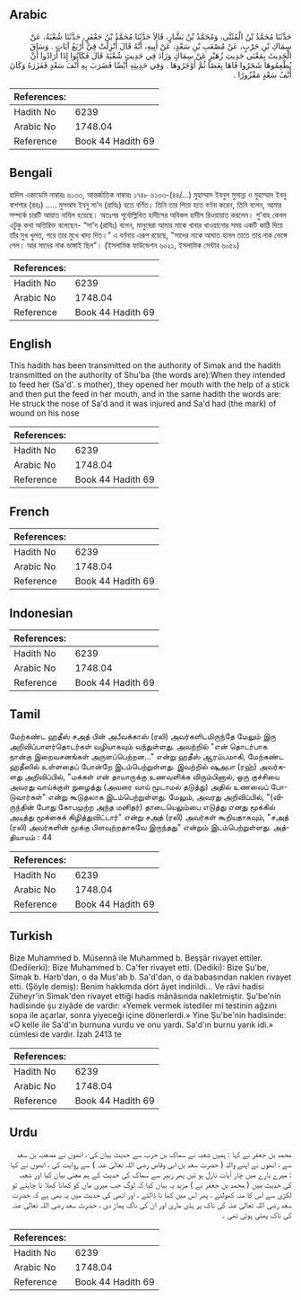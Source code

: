 ## Arabic


<div dir="rtl" lang="ar" style={{fontSize:'larger',backgroundColor:'#f8f9fa',padding:20}}>
حَدَّثَنَا مُحَمَّدُ بْنُ الْمُثَنَّى، وَمُحَمَّدُ بْنُ بَشَّارٍ، قَالاَ حَدَّثَنَا مُحَمَّدُ بْنُ جَعْفَرٍ، حَدَّثَنَا شُعْبَةُ، عَنْ سِمَاكِ بْنِ حَرْبٍ، عَنْ مُصْعَبِ بْنِ سَعْدٍ، عَنْ أَبِيهِ، أَنَّهُ قَالَ أُنْزِلَتْ فِيَّ أَرْبَعُ آيَاتٍ ‏.‏ وَسَاقَ الْحَدِيثَ بِمَعْنَى حَدِيثِ زُهَيْرٍ عَنْ سِمَاكٍ وَزَادَ فِي حَدِيثِ شُعْبَةَ قَالَ فَكَانُوا إِذَا أَرَادُوا أَنْ يُطْعِمُوهَا شَجَرُوا فَاهَا بِعَصًا ثُمَّ أَوْجَرُوهَا ‏.‏ وَفِي حَدِيثِهِ أَيْضًا فَضَرَبَ بِهِ أَنْفَ سَعْدٍ فَفَزَرَهُ وَكَانَ أَنْفُ سَعْدٍ مَفْزُورًا ‏.‏
</div>
<div style={{backgroundColor:'#f8f9fa',padding:20, marginBottom: 10}}><table> <thead> <tr> <th>References:</th> <th></th> </tr> </thead> <tbody><tr><td>Hadith No</td><td>6239</td></tr><tr><td>Arabic No</td><td>1748.04</td></tr><tr><td>Reference</td><td>Book 44 Hadith 69</td></tr></tbody></table></div>

## Bengali


<div dir="ltr" lang="bn" style={{fontSize:'larger',backgroundColor:'#f8f9fa',padding:20}}>
হাদিস একাডেমি নাম্বারঃ ৬১৩৩, আন্তর্জাতিক নাম্বারঃ ১৭৪৮ ৬১৩৩-(৪৪/...) মুহাম্মাদ ইবনুল মুসান্না ও মুহাম্মাদ ইবনু বাশশার (রহঃ) ..... মুসআব ইবনু সা'দ (রাযিঃ) হতে বর্ণিত। তিনি তার পিতা হতে বর্ণনা করেন, তিনি বলেন, আমার সম্পর্কে চারটি আয়াত নাযিল হয়েছে। অতঃপর পূর্বোল্লিখিত হাদীসের অবিকল হাদীস রিওয়ায়াত করলেন। শু'বাহ কেবল এটুকু কথা অতিরিক্ত বলেছেন- “সা'দ (রাযিঃ) বলেন, মানুষেরা আমার মাকে খাবার খাওয়ানোর সময় একটি কাঠি দিয়ে তাঁর মুখ খুলত, পরে তার মুখে খাদ্য দিত।” এ বর্ণনায় এরূপ রয়েছে, "সাদের নাকে আঘাত হানল তাতে তার নাক ভেঙ্গে গেল। আর সাদের নাক ভাঙ্গাই ছিল"। (ইসলামিক ফাউন্ডেশন ৬০২১, ইসলামিক সেন্টার ৬০৫৯)
</div>
<div style={{backgroundColor:'#f8f9fa',padding:20, marginBottom: 10}}><table> <thead> <tr> <th>References:</th> <th></th> </tr> </thead> <tbody><tr><td>Hadith No</td><td>6239</td></tr><tr><td>Arabic No</td><td>1748.04</td></tr><tr><td>Reference</td><td>Book 44 Hadith 69</td></tr></tbody></table></div>

## English


<div dir="ltr" lang="en" style={{fontSize:'larger',backgroundColor:'#f8f9fa',padding:20}}>
This hadith has been transmitted on the authority of Simak and the hadith transmitted on the authority of Shu'ba (the words are):When they intended to feed her (Sa'd'. s mother), they opened her mouth with the help of a stick and then put the feed in her mouth, and in the same hadith the words are: He struck the nose of Sa'd and it was injured and Sa'd had (the mark) of wound on his nose
</div>
<div style={{backgroundColor:'#f8f9fa',padding:20, marginBottom: 10}}><table> <thead> <tr> <th>References:</th> <th></th> </tr> </thead> <tbody><tr><td>Hadith No</td><td>6239</td></tr><tr><td>Arabic No</td><td>1748.04</td></tr><tr><td>Reference</td><td>Book 44 Hadith 69</td></tr></tbody></table></div>

## French


<div dir="ltr" lang="fr" style={{fontSize:'larger',backgroundColor:'#f8f9fa',padding:20}}>

</div>
<div style={{backgroundColor:'#f8f9fa',padding:20, marginBottom: 10}}><table> <thead> <tr> <th>References:</th> <th></th> </tr> </thead> <tbody><tr><td>Hadith No</td><td>6239</td></tr><tr><td>Arabic No</td><td>1748.04</td></tr><tr><td>Reference</td><td>Book 44 Hadith 69</td></tr></tbody></table></div>

## Indonesian


<div dir="ltr" lang="id" style={{fontSize:'larger',backgroundColor:'#f8f9fa',padding:20}}>

</div>
<div style={{backgroundColor:'#f8f9fa',padding:20, marginBottom: 10}}><table> <thead> <tr> <th>References:</th> <th></th> </tr> </thead> <tbody><tr><td>Hadith No</td><td>6239</td></tr><tr><td>Arabic No</td><td>1748.04</td></tr><tr><td>Reference</td><td>Book 44 Hadith 69</td></tr></tbody></table></div>

## Tamil


<div dir="ltr" lang="ta" style={{fontSize:'larger',backgroundColor:'#f8f9fa',padding:20}}>
மேற்கண்ட ஹதீஸ் சஅத் பின் அபீவக்காஸ் (ரலி) அவர்களிடமிருந்தே மேலும் இரு அறிவிப்பாளர்தொடர்கள் வழியாகவும் வந்துள்ளது. அவற்றில் "என் தொடர்பாக நான்கு இறைவசனங்கள் அருளப்பெற்றன..." என்று ஹதீஸ் ஆரம்பமாகி, மேற்கண்ட ஹதீஸில் உள்ளதைப் போன்றே இடம்பெற்றுள்ளது. இவற்றில் ஷுஅபா (ரஹ்) அவர்களது அறிவிப்பில், "மக்கள் என் தாயாருக்கு உணவளிக்க விரும்பினால், ஒரு குச்சியை அவரது வாய்க்குள் நுழைத்து (அவரை வாய் மூடாமல் தடுத்து) அதில் உணவைப் போடுவார்கள்" என்று கூடுதலாக இடம்பெற்றுள்ளது. மேலும், அவரது அறிவிப்பில், "(விருந்தின் போது கோபமுற்ற அந்த மனிதர்) தாடையெலும்பை எடுத்து எனது மூக்கில் அடித்து மூக்கைக் கிழித்துவிட்டார்" என்று சஅத் (ரலி) அவர்கள் கூறியதாகவும், "சஅத் (ரலி) அவர்களின் மூக்கு பிளவுற்றதாகவே இருந்தது" என்றும் இடம்பெற்றுள்ளது. அத்தியாயம் : 44
</div>
<div style={{backgroundColor:'#f8f9fa',padding:20, marginBottom: 10}}><table> <thead> <tr> <th>References:</th> <th></th> </tr> </thead> <tbody><tr><td>Hadith No</td><td>6239</td></tr><tr><td>Arabic No</td><td>1748.04</td></tr><tr><td>Reference</td><td>Book 44 Hadith 69</td></tr></tbody></table></div>

## Turkish


<div dir="ltr" lang="tr" style={{fontSize:'larger',backgroundColor:'#f8f9fa',padding:20}}>
Bize Muhammed b. Müsennâ ile Muhammed b. Beşşâr rivayet ettiler. (Dedilerki): Bize Muhammed b. Ca'fer rivayet etti. (Dediki): Bize Şu'be, Simak b. Harb'dan, o da Mus'ab b. Sa'd'dan, o da babasından naklen rivayet etti. (Şöyle demiş): Benim hakkımda dört âyet indirildi... Ve râvi hadisi Züheyr'in Simak'den rivayet ettiği hadis mânâsında nakletmiştir. Şu'be'nin hadisinde şu ziyâde de vardır: «Yemek vermek istediler mi testinin ağzını sopa ile açarlar, sonra yiyeceği içine dönerlerdi.» Yine Şu'be'nin hadisinde: «O kelle ile Sa'd'ın burnuna vurdu ve onu yardı. Sa'd'ın burnu yarık idi.» cümlesi de vardır. İzah 2413 te
</div>
<div style={{backgroundColor:'#f8f9fa',padding:20, marginBottom: 10}}><table> <thead> <tr> <th>References:</th> <th></th> </tr> </thead> <tbody><tr><td>Hadith No</td><td>6239</td></tr><tr><td>Arabic No</td><td>1748.04</td></tr><tr><td>Reference</td><td>Book 44 Hadith 69</td></tr></tbody></table></div>

## Urdu


<div dir="rtl" lang="ur" style={{fontSize:'larger',backgroundColor:'#f8f9fa',padding:20}}>
محمد بن جعفر نے کہا : ہمیں شعبہ نے سماک بن حرب سے حدیث بیان کی ، انھوں نے مصعب بن سعد سے ، انھوں نے اپنے والد ( حضرت سعد بن ابی وقاص رضی اللہ تعالیٰ عنہ ) سے روایت کی ، انھوں نے کہا : میرے بارے میں چار آیات نازل ہو ئیں پھر زبیر سے سماک کی حدیث کے ہم معنی بیان کیا اور شعبہ کی حدیث میں ( محمد بن جعفر نے ) مزید یہ بیان کیا کہ لوگ جب میری ماں کو کھانا کھلا نا چاہتے تو لکڑی سے اس کا منہ کھولتے ، پھر اس میں کھا نا ڈالتے ، اور انھی کی حدیث میں یہ بھی ہے کہ حضرت سعد رضی اللہ تعالیٰ عنہ کی ناک پر ہڈی ماری اور ان کی ناک پھاڑ دی ، حضرت سعد رضی اللہ تعالیٰ عنہ کی ناک پھٹی ہوئی تھی ۔
</div>
<div style={{backgroundColor:'#f8f9fa',padding:20, marginBottom: 10}}><table> <thead> <tr> <th>References:</th> <th></th> </tr> </thead> <tbody><tr><td>Hadith No</td><td>6239</td></tr><tr><td>Arabic No</td><td>1748.04</td></tr><tr><td>Reference</td><td>Book 44 Hadith 69</td></tr></tbody></table></div>